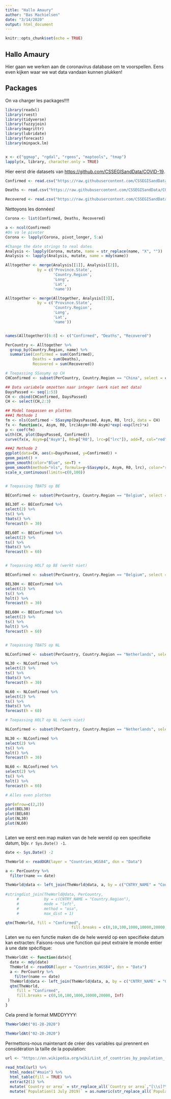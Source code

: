 ```yaml
---
title: "Hallo Amaury"
author: "Bas Machielsen"
date: "3/14/2020"
output: html_document
---
```


```r
knitr::opts_chunk$set(echo = TRUE)
```

## Hallo Amaury

Hier gaan we werken aan de coronavirus database om te voorspellen. Eens even kijken waar we wat data vandaan kunnen plukken! 


## Packages

On va charger les packages!!!! 

```r
library(readxl)
library(rvest)
library(tidyverse)
library(fuzzyjoin)
library(magrittr)
library(lubridate)
library(forecast)
library(minpack.lm)


x <- c("ggmap", "rgdal", "rgeos", "maptools", "tmap")
lapply(x, library, character.only = TRUE)
```

Hier eerst drie datasets van <https://github.com/CSSEGISandData/COVID-19>. 

```r
Confirmed <- read.csv("https://raw.githubusercontent.com/CSSEGISandData/COVID-19/master/csse_covid_19_data/csse_covid_19_time_series/time_series_19-covid-Confirmed.csv", colClasses = )

Deaths <- read.csv("https://raw.githubusercontent.com/CSSEGISandData/COVID-19/master/csse_covid_19_data/csse_covid_19_time_series/time_series_19-covid-Deaths.csv")

Recovered <- read.csv("https://raw.githubusercontent.com/CSSEGISandData/COVID-19/master/csse_covid_19_data/csse_covid_19_time_series/time_series_19-covid-Recovered.csv")
```

Nettoyons les données!

```r
Corona <- list(Confirmed, Deaths, Recovered)

a <- ncol(Confirmed)
#On va le pivoter
Corona <- lapply(Corona, pivot_longer, 5:a)

#Change the date strings to real dates
Analysis <- lapply(Corona, mutate, name = str_replace(name, "X", ""))
Analysis <- lapply(Analysis, mutate, name = mdy(name))

```


```r
Alltogether <- merge(Analysis[[1]], Analysis[[2]], 
              by = c('Province.State', 
                     'Country.Region', 
                     'Long', 
                     'Lat', 
                     'name'))

Alltogether <- merge(Alltogether, Analysis[[3]], 
              by = c('Province.State', 
                     'Country.Region', 
                     'Long', 
                     'Lat', 
                     'name'))


names(Alltogether)[6:8] <- c("Confirmed", "Deaths", "Recovered")

PerCountry <- Alltogether %>%
  group_by(Country.Region, name) %>%
  summarise(Confirmed = sum(Confirmed), 
            Deaths = sum(Deaths), 
            Recovered = sum(Recovered))

# Toepassing SSasymy op CH
CHConfirmed <- subset(PerCountry, Country.Region == "China", select = c("name", "Confirmed"))

## Data variabele omzetten naar integer (werk niet met data)
DaysPassed <- seq(1:53)
CH <- cbind(CHConfirmed, DaysPassed)
CH <- select(CH,2:3)              

## Model toepassen en plotten 
###1 Methode 1
fm <- nls(Confirmed ~ SSasymp(DaysPassed, Asym, R0, lrc), data = CH)
fx <- function(x, Asym, R0, lrc)Asym+(R0-Asym)*exp(-exp(lrc)*x)
p <- coef(fm)
with(CH, plot(DaysPassed, Confirmed))
curve(fx(x, Asym=p["Asym"], R0=p["R0"], lrc=p["lrc"]), add=T, col="red")

###2 Methode 2
ggplot(data=CH, aes(x=DaysPassed, y=Confirmed)) +
geom_point() +
geom_smooth(color="Blue", se=T) +
geom_smooth(method="nls", formula=y~SSasymp(x, Asym, R0, lrc), color="red", se=F, fullrange=T) +
scale_x_continuous(limits=c(0,100))


# Toepassing TBATS op BE

BEConfirmed <- subset(PerCountry, Country.Region == "Belgium", select = c("name", "Confirmed"))

BEL30T <- BEConfirmed %>%
select(2) %>%
ts() %>%
tbats() %>%
forecast(h = 30)

BEL60T <- BEConfirmed %>%
select(2) %>%
ts() %>%
tbats() %>%
forecast(h = 60)


# Toepassing HOLT op BE (werkt niet)

BEConfirmed <- subset(PerCountry, Country.Region == "Belgium", select = c("name", "Confirmed"))

BEL30H <- BEConfirmed %>%
select(2) %>%
ts() %>%
holt() %>%
forecast(h = 30)

BEL60H <- BEConfirmed %>%
select(2) %>%
ts() %>%
holt() %>%
forecast(h = 60)


# Toepassing TBATS op NL

NLConfirmed <- subset(PerCountry, Country.Region == "Netherlands", select = c("name", "Confirmed"))

NL30 <- NLConfirmed %>%
select(2) %>%
ts() %>%
tbats() %>%
forecast(h = 30)

NL60 <- NLConfirmed %>%
select(2) %>%
ts() %>%
tbats() %>%
forecast(h = 60)

# Toepassing HOLT op NL (werk niet)

NLConfirmed <- subset(PerCountry, Country.Region == "Netherlands", select = c("name", "Confirmed"))

NL30 <- NLConfirmed %>%
select(2) %>%
ts() %>%
holt() %>%
forecast(h = 30)

NL60 <- NLConfirmed %>%
select(2) %>%
ts() %>%
holt() %>%
forecast(h = 60)

# Alles even plotten

par(mfrow=c(2,2))
plot(BEL30) 
plot(BEL60) 
plot(NL30) 
plot(NL60) 



```

Laten we eerst een map maken van de hele wereld op een specifieke datum, bijv. `r Sys.Date() -1`. 

```r
date <- Sys.Date() -2

TheWorld <- readOGR(layer = "Countries_WGS84", dsn = "Data")

a <- PerCountry %>%
  filter(name == date)

TheWorld@data <- left_join(TheWorld@data, a, by = c("CNTRY_NAME" = "Country.Region"))
  
#stringdist_join(TheWorld@data, PerCountry, 
     #           by = c(CNTRY_NAME = "Country.Region"), 
     #           mode = "left",
     #           method = "osa",
     #           max_dist = 1)

qtm(TheWorld, fill = "Confirmed", 
                             fill.breaks = c(0,10,100,1000,10000,20000, Inf))

```

Laten we nu een functie maken die de hele wereld op een specifieke datum kan extracten:
Faisons-nous une function qui peut extraire le monde entier à une date spécifique: 

```r
TheWorldAt <- function(date){
  date <- mdy(date) 
  TheWorld <- readOGR(layer = "Countries_WGS84", dsn = "Data")
  a <- PerCountry %>%
    filter(name == date)
  TheWorld@data <- left_join(TheWorld@data, a, by = c("CNTRY_NAME" = "Country.Region"))
  qtm(TheWorld, 
     fill = "Confirmed", 
     fill.breaks = c(0,10,100,1000,10000,20000, Inf)
 )
}

``` 

Cela prend le format MMDDYYYY:

```r
TheWorldAt("01-28-2020")

TheWorldAt("02-28-2020")
```


Permettons-nous maintenant de créer des variables qui prennent en considération la taille de la population: 

```r
url <- "https://en.wikipedia.org/wiki/List_of_countries_by_population_(United_Nations)"
  
read_html(url) %>%
  html_nodes("#main") %>%
  html_table(fill = TRUE) %>%
  extract2(1) %>%
  mutate(`Country or area` = str_replace_all(`Country or area`,"[\\s]?\\[(.+)\\]", "")) %>%
  mutate(`Population(1 July 2019)` = as.numeric(str_replace_all(`Population(1 July 2019)`, ",","")))



```


